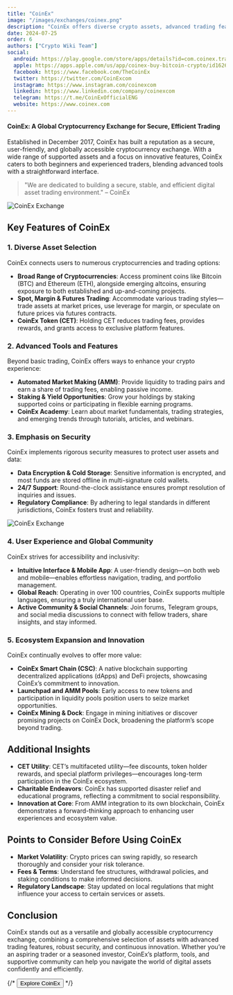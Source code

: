 ```yaml
---
title: "CoinEx"
image: "/images/exchanges/coinex.png"
description: "CoinEx offers diverse crypto assets, advanced trading features, and a user-friendly platform for traders of all levels."
date: 2024-07-25
order: 6
authors: ["Crypto Wiki Team"]
social:
  android: https://play.google.com/store/apps/details?id=com.coinex.trade.play
  apple: https://apps.apple.com/us/app/coinex-buy-bitcoin-crypto/id1626447428
  facebook: https://www.facebook.com/TheCoinEx
  twitter: https://twitter.com/CoinExcom
  instagram: https://www.instagram.com/coinexcom
  linkedin: https://www.linkedin.com/company/coinexcom
  telegram: https://t.me/CoinExOfficialENG
  website: https://www.coinex.com
---
```


#### CoinEx: A Global Cryptocurrency Exchange for Secure, Efficient Trading

Established in December 2017, CoinEx has built a reputation as a secure, user-friendly, and globally accessible cryptocurrency exchange. With a wide range of supported assets and a focus on innovative features, CoinEx caters to both beginners and experienced traders, blending advanced tools with a straightforward interface.

> "We are dedicated to building a secure, stable, and efficient digital asset trading environment." – CoinEx

![CoinEx Exchange](/images/exchanges/coinex.png)

## Key Features of CoinEx

### 1. Diverse Asset Selection

CoinEx connects users to numerous cryptocurrencies and trading options:

- **Broad Range of Cryptocurrencies**: Access prominent coins like Bitcoin (BTC) and Ethereum (ETH), alongside emerging altcoins, ensuring exposure to both established and up-and-coming projects.
- **Spot, Margin & Futures Trading**: Accommodate various trading styles—trade assets at market prices, use leverage for margin, or speculate on future prices via futures contracts.
- **CoinEx Token (CET)**: Holding CET reduces trading fees, provides rewards, and grants access to exclusive platform features.

### 2. Advanced Tools and Features

Beyond basic trading, CoinEx offers ways to enhance your crypto experience:

- **Automated Market Making (AMM)**: Provide liquidity to trading pairs and earn a share of trading fees, enabling passive income.
- **Staking & Yield Opportunities**: Grow your holdings by staking supported coins or participating in flexible earning programs.
- **CoinEx Academy**: Learn about market fundamentals, trading strategies, and emerging trends through tutorials, articles, and webinars.

### 3. Emphasis on Security

CoinEx implements rigorous security measures to protect user assets and data:

- **Data Encryption & Cold Storage**: Sensitive information is encrypted, and most funds are stored offline in multi-signature cold wallets.
- **24/7 Support**: Round-the-clock assistance ensures prompt resolution of inquiries and issues.
- **Regulatory Compliance**: By adhering to legal standards in different jurisdictions, CoinEx fosters trust and reliability.

![CoinEx Exchange](/images/posts/coinex-exchange.png)

### 4. User Experience and Global Community

CoinEx strives for accessibility and inclusivity:

- **Intuitive Interface & Mobile App**: A user-friendly design—on both web and mobile—enables effortless navigation, trading, and portfolio management.
- **Global Reach**: Operating in over 100 countries, CoinEx supports multiple languages, ensuring a truly international user base.
- **Active Community & Social Channels**: Join forums, Telegram groups, and social media discussions to connect with fellow traders, share insights, and stay informed.

### 5. Ecosystem Expansion and Innovation

CoinEx continually evolves to offer more value:

- **CoinEx Smart Chain (CSC)**: A native blockchain supporting decentralized applications (dApps) and DeFi projects, showcasing CoinEx’s commitment to innovation.
- **Launchpad and AMM Pools**: Early access to new tokens and participation in liquidity pools position users to seize market opportunities.
- **CoinEx Mining & Dock**: Engage in mining initiatives or discover promising projects on CoinEx Dock, broadening the platform’s scope beyond trading.

## Additional Insights

- **CET Utility**: CET’s multifaceted utility—fee discounts, token holder rewards, and special platform privileges—encourages long-term participation in the CoinEx ecosystem.
- **Charitable Endeavors**: CoinEx has supported disaster relief and educational programs, reflecting a commitment to social responsibility.
- **Innovation at Core**: From AMM integration to its own blockchain, CoinEx demonstrates a forward-thinking approach to enhancing user experiences and ecosystem value.

## Points to Consider Before Using CoinEx

- **Market Volatility**: Crypto prices can swing rapidly, so research thoroughly and consider your risk tolerance.
- **Fees & Terms**: Understand fee structures, withdrawal policies, and staking conditions to make informed decisions.
- **Regulatory Landscape**: Stay updated on local regulations that might influence your access to certain services or assets.

## Conclusion

CoinEx stands out as a versatile and globally accessible cryptocurrency exchange, combining a comprehensive selection of assets with advanced trading features, robust security, and continuous innovation. Whether you’re an aspiring trader or a seasoned investor, CoinEx’s platform, tools, and supportive community can help you navigate the world of digital assets confidently and efficiently.

{/* <Button href="https://www.coinex.com/">Explore CoinEx</Button> */}
